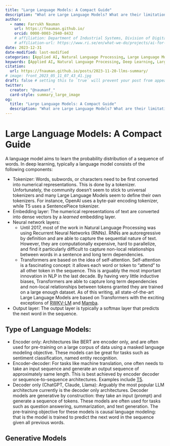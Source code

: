 ```yaml
---
title: "Large Language Models: A Compact Guide"
description: "What are Large Language Models? What are their limitations and common use cases?"
author:
  - name: Farrukh Nauman
    url: https://fnauman.github.io/
    orcid: 0000-0003-2940-8432
    # affiliation: Department of Industrial Systems, Division of Digital Systems, RISE Research Institutes of Sweden AB
    # affiliation-url: https://www.ri.se/en/what-we-do/projects/ai-for-resource-efficient-circular-fashion
date: 2023-12-31
date-modified: last-modified
categories: [Applied AI, Natural Language Processing, Large Language Models]
keywords: [Applied AI, Natural Language Processing, Deep Learning, Large Language Models]
citation: 
  url: https://fnauman.github.io/posts/2023-11-20-llms-summary/ 
# image: front_2023_05_11_07_43_41.jpg
draft: false # setting this to `true` will prevent your post from appearing on your listing page until you're ready!
twitter:
  creator: "@naumanf_"
  card-style: summary_large_image
og:
  title: "Large Language Models: A Compact Guide"
  description: "What are Large Language Models? What are their limitations and common use cases?"
---
```


# Large Language Models: A Compact Guide

A language model aims to learn the probability distribution of a sequence of words. In deep learning, typically a language model consists of the following components:

- Tokenizer: Words, subwords, or characters need to be first converted into numerical representations. This is done by a tokenizer. Unfortunately, the community doesn't seem to stick to universal tokenizers and many Large Language Models seem to define their own tokenizers. For instance, OpenAI uses a byte-pair encoding tokenizer, while T5 uses a SentencePiece tokenizer. 
- Embedding layer: The numerical representations of text are converted into dense vectors by a *learned* embedding layer. 
- Neural network layers:
    - Until 2017, most of the work in Natural Language Processing was using Recurrent Neural Networks (RNNs). RNNs are autoregressive by definition and are able to capture the sequential nature of text. However, they are computationally expensive, hard to parallelize, and find it particularly difficult to capture non-local relationships between words in a sentence and long term dependencies. 
    - Transformers are based on the idea of self-attention. Self-attention is a fascinating concept: it allows each word or token to "attend" to all other token in the sequence. This is arguably the most important innovation in NLP in the last decade. By having very little inductive biases, Transformers are able to capture long term dependencies and non-local relationships between tokens granted they are trained on a large enough dataset. As of this writing, all state-of-the-art Large Language Models are based on Transformers with the exciting exceptions of [RWKV-LM](https://github.com/BlinkDL/RWKV-LM) and [Mamba](https://arxiv.org/abs/2312.00752). 
- Output layer: The output layer is typically a softmax layer that predicts the next word in the sequence. 

## Type of Language Models: 

- Encoder only: Architectures like BERT are encoder only, and are often used for pre-training on a large corpus of data using a masked language modeling objective. These models can be great for tasks such as sentiment classification, named entity recognition. 
- Encoder-decoder: For tasks like machine translation, one often needs to take an input sequence and generate an output sequence of approximately same length. This is best achieved by encoder decoder or sequence-to-sequence architectures. Examples include [T5](https://arxiv.org/abs/1910.10683). 
- Decoder only (ChatGPT, Claude, Llama): Arguably the most popular LLM architecture currently is the decoder only architectures. Decoder models are generative by construction: they take an input (prompt) and generate a sequence of tokens. These models are often used for tasks such as question answering, summarization, and text generation. The pre-training objective for these models is causal language modeling: that is the model is trained to predict the next word in the sequence given all previous words.

## Generative Models


